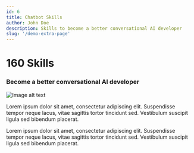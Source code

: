 ```yaml
---
id: 6
title: Chatbot Skills
author: John Doe
description: Skills to become a better conversational AI developer
slug: '/demo-extra-page'
---
```


<flexCols>
    <Main>
        <h1 className="font-bold text-3xl mb-4">160 Skills</h1>
        <h3 className="font-bold text-xl mb-3"> Become a better conversational AI developer</h3>
        <Img
            src="https://botpress.com/_next/image?url=https%3A%2F%2Fcontent.botpress.com%2Fuploads%2FThumbnail-template.png.png&w=3840&q=60"
            alt="Image alt text"
            height={428}
        />
        <p className="mb-4">
            Lorem ipsum dolor sit amet, consectetur adipiscing elit. Suspendisse tempor neque lacus,
            vitae sagittis tortor tincidunt sed. Vestibulum suscipit ligula sed bibendum placerat.
        </p>
        <p className="mb-4">
            Lorem ipsum dolor sit amet, consectetur adipiscing elit. Suspendisse tempor neque lacus,
            vitae sagittis tortor tincidunt sed. Vestibulum suscipit ligula sed bibendum placerat.
        </p>
    </Main>
</flexCols>
